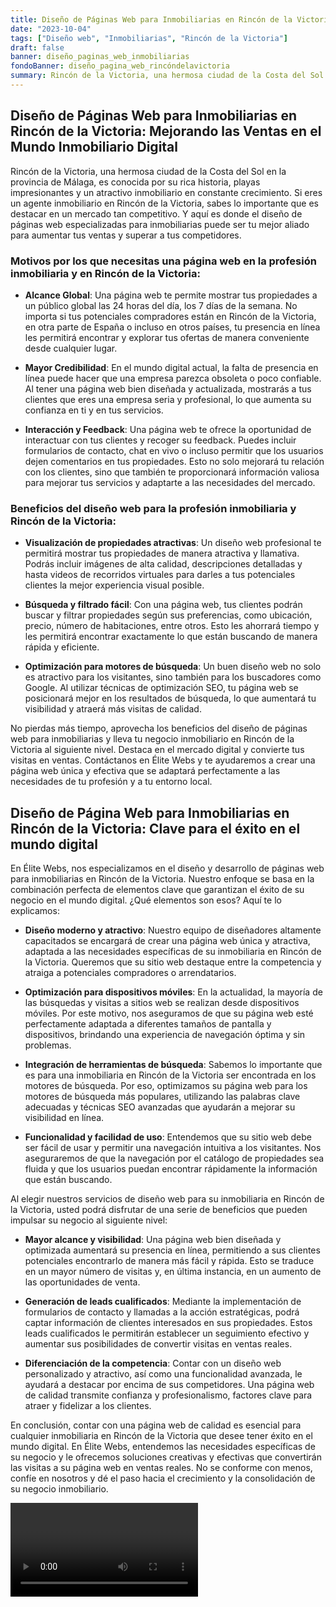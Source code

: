 ```yaml
---
title: Diseño de Páginas Web para Inmobiliarias en Rincón de la Victoria
date: "2023-10-04"
tags: ["Diseño web", "Inmobiliarias", "Rincón de la Victoria"]
draft: false
banner: diseño_paginas_web_inmobiliarias
fondoBanner: diseño_pagina_web_rincóndelavictoria
summary: Rincón de la Victoria, una hermosa ciudad de la Costa del Sol en la provincia de Málaga, es conocida por su rica historia, playas impresionantes y un atractivo inmobiliario en constante crecimiento. Si eres un agente inmobiliario en Rincón de la Victoria, sabes lo importante que es destacar en un mercado tan competitivo. Y aquí es donde el diseño de páginas web especializadas para inmobiliarias puede ser tu mejor aliado para aumentar tus ventas y superar a tus competidores.
---
```



## Diseño de Páginas Web para Inmobiliarias en Rincón de la Victoria: Mejorando las Ventas en el Mundo Inmobiliario Digital

Rincón de la Victoria, una hermosa ciudad de la Costa del Sol en la provincia de Málaga, es conocida por su rica historia, playas impresionantes y un atractivo inmobiliario en constante crecimiento. Si eres un agente inmobiliario en Rincón de la Victoria, sabes lo importante que es destacar en un mercado tan competitivo. Y aquí es donde el diseño de páginas web especializadas para inmobiliarias puede ser tu mejor aliado para aumentar tus ventas y superar a tus competidores.

### Motivos por los que necesitas una página web en la profesión inmobiliaria y en Rincón de la Victoria:

- **Alcance Global**: Una página web te permite mostrar tus propiedades a un público global las 24 horas del día, los 7 días de la semana. No importa si tus potenciales compradores están en Rincón de la Victoria, en otra parte de España o incluso en otros países, tu presencia en línea les permitirá encontrar y explorar tus ofertas de manera conveniente desde cualquier lugar.

- **Mayor Credibilidad**: En el mundo digital actual, la falta de presencia en línea puede hacer que una empresa parezca obsoleta o poco confiable. Al tener una página web bien diseñada y actualizada, mostrarás a tus clientes que eres una empresa seria y profesional, lo que aumenta su confianza en ti y en tus servicios.

- **Interacción y Feedback**: Una página web te ofrece la oportunidad de interactuar con tus clientes y recoger su feedback. Puedes incluir formularios de contacto, chat en vivo o incluso permitir que los usuarios dejen comentarios en tus propiedades. Esto no solo mejorará tu relación con los clientes, sino que también te proporcionará información valiosa para mejorar tus servicios y adaptarte a las necesidades del mercado.

### Beneficios del diseño web para la profesión inmobiliaria y Rincón de la Victoria:

- **Visualización de propiedades atractivas**: Un diseño web profesional te permitirá mostrar tus propiedades de manera atractiva y llamativa. Podrás incluir imágenes de alta calidad, descripciones detalladas y hasta videos de recorridos virtuales para darles a tus potenciales clientes la mejor experiencia visual posible.

- **Búsqueda y filtrado fácil**: Con una página web, tus clientes podrán buscar y filtrar propiedades según sus preferencias, como ubicación, precio, número de habitaciones, entre otros. Esto les ahorrará tiempo y les permitirá encontrar exactamente lo que están buscando de manera rápida y eficiente.

- **Optimización para motores de búsqueda**: Un buen diseño web no solo es atractivo para los visitantes, sino también para los buscadores como Google. Al utilizar técnicas de optimización SEO, tu página web se posicionará mejor en los resultados de búsqueda, lo que aumentará tu visibilidad y atraerá más visitas de calidad.

No pierdas más tiempo, aprovecha los beneficios del diseño de páginas web para inmobiliarias y lleva tu negocio inmobiliario en Rincón de la Victoria al siguiente nivel. Destaca en el mercado digital y convierte tus visitas en ventas. Contáctanos en Élite Webs y te ayudaremos a crear una página web única y efectiva que se adaptará perfectamente a las necesidades de tu profesión y a tu entorno local.

<GifSeo />

<Cta />

## Diseño de Página Web para Inmobiliarias en Rincón de la Victoria: Clave para el éxito en el mundo digital

En Élite Webs, nos especializamos en el diseño y desarrollo de páginas web para inmobiliarias en Rincón de la Victoria. Nuestro enfoque se basa en la combinación perfecta de elementos clave que garantizan el éxito de su negocio en el mundo digital. ¿Qué elementos son esos? Aquí te lo explicamos:

- **Diseño moderno y atractivo**: Nuestro equipo de diseñadores altamente capacitados se encargará de crear una página web única y atractiva, adaptada a las necesidades específicas de su inmobiliaria en Rincón de la Victoria. Queremos que su sitio web destaque entre la competencia y atraiga a potenciales compradores o arrendatarios.

- **Optimización para dispositivos móviles**: En la actualidad, la mayoría de las búsquedas y visitas a sitios web se realizan desde dispositivos móviles. Por este motivo, nos aseguramos de que su página web esté perfectamente adaptada a diferentes tamaños de pantalla y dispositivos, brindando una experiencia de navegación óptima y sin problemas.

- **Integración de herramientas de búsqueda**: Sabemos lo importante que es para una inmobiliaria en Rincón de la Victoria ser encontrada en los motores de búsqueda. Por eso, optimizamos su página web para los motores de búsqueda más populares, utilizando las palabras clave adecuadas y técnicas SEO avanzadas que ayudarán a mejorar su visibilidad en línea.

- **Funcionalidad y facilidad de uso**: Entendemos que su sitio web debe ser fácil de usar y permitir una navegación intuitiva a los visitantes. Nos aseguraremos de que la navegación por el catálogo de propiedades sea fluida y que los usuarios puedan encontrar rápidamente la información que están buscando.

Al elegir nuestros servicios de diseño web para su inmobiliaria en Rincón de la Victoria, usted podrá disfrutar de una serie de beneficios que pueden impulsar su negocio al siguiente nivel:

- **Mayor alcance y visibilidad**: Una página web bien diseñada y optimizada aumentará su presencia en línea, permitiendo a sus clientes potenciales encontrarlo de manera más fácil y rápida. Esto se traduce en un mayor número de visitas y, en última instancia, en un aumento de las oportunidades de venta.

- **Generación de leads cualificados**: Mediante la implementación de formularios de contacto y llamadas a la acción estratégicas, podrá captar información de clientes interesados en sus propiedades. Estos leads cualificados le permitirán establecer un seguimiento efectivo y aumentar sus posibilidades de convertir visitas en ventas reales.

- **Diferenciación de la competencia**: Contar con un diseño web personalizado y atractivo, así como una funcionalidad avanzada, le ayudará a destacar por encima de sus competidores. Una página web de calidad transmite confianza y profesionalismo, factores clave para atraer y fidelizar a los clientes.

En conclusión, contar con una página web de calidad es esencial para cualquier inmobiliaria en Rincón de la Victoria que desee tener éxito en el mundo digital. En Élite Webs, entendemos las necesidades específicas de su negocio y le ofrecemos soluciones creativas y efectivas que convertirán las visitas a su página web en ventas reales. No se conforme con menos, confíe en nosotros y dé el paso hacia el crecimiento y la consolidación de su negocio inmobiliario.

<Video />

<CtaBot job="Inmobiliarias" city="Rincón de la Victoria" />

<Gmaps query="Rincón de la Victoria+españa+maps" />
